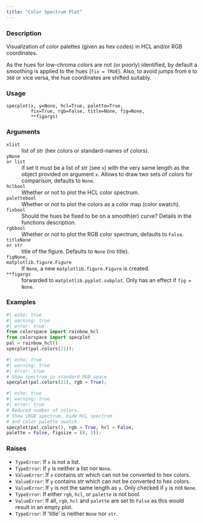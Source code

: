 ```yaml
---
title: "Color Spectrum Plot"
---
```


### Description

Visualization of color palettes (given as hex codes) in HCL and/or
RGB coordinates.

As the hues for low-chroma colors are not (or poorly) identified, by
default a smoothing is applied to the hues (`fix = TRUE`). Also, to avoid
jumps from `0` to `360` or vice versa, the hue coordinates are shifted
suitably.

### Usage

<pre><code class='language-python'>specplot(x, y=None, hcl=True, palette=True,<br/>         fix=True, rgb=False, title=None, fig=None,<br/>         **figargs)</code></pre>

### Arguments

<dl class="pyp-list param-list">
  <dt style = "white-space: nowrap; font-family: monospace; vertical-align: top">
   <code id="colorspace.specplot.specplot:x">x</code><code class="argument-class">list</code>
  </dt>
 <dd>list of str (hex colors or standard-names of colors).</dd>
  <dt style = "white-space: nowrap; font-family: monospace; vertical-align: top">
   <code id="colorspace.specplot.specplot:y">y</code><code class="argument-class">None or list</code>
  </dt>
 <dd>if set it must be a list of str (see `x`) with the very
same length as the object provided on argument `x`. Allows to draw
two sets of colors for comparison, defaults to `None`.</dd>
  <dt style = "white-space: nowrap; font-family: monospace; vertical-align: top">
   <code id="colorspace.specplot.specplot:hcl">hcl</code><code class="argument-class">bool</code>
  </dt>
 <dd>Whether or not to plot the HCL color spectrum.</dd>
  <dt style = "white-space: nowrap; font-family: monospace; vertical-align: top">
   <code id="colorspace.specplot.specplot:palette">palette</code><code class="argument-class">bool</code>
  </dt>
 <dd>Whether or not to plot the colors as a color map (color swatch).</dd>
  <dt style = "white-space: nowrap; font-family: monospace; vertical-align: top">
   <code id="colorspace.specplot.specplot:fix">fix</code><code class="argument-class">bool</code>
  </dt>
 <dd>Should the hues be fixed to be on a smooth(er) curve?
Details in the functions description.</dd>
  <dt style = "white-space: nowrap; font-family: monospace; vertical-align: top">
   <code id="colorspace.specplot.specplot:rgb">rgb</code><code class="argument-class">bool</code>
  </dt>
 <dd>Whether or not to plot the RGB color spectrum, defaults to `False`.</dd>
  <dt style = "white-space: nowrap; font-family: monospace; vertical-align: top">
   <code id="colorspace.specplot.specplot:title">title</code><code class="argument-class">None or str</code>
  </dt>
 <dd>title of the figure. Defaults to `None` (no title).</dd>
  <dt style = "white-space: nowrap; font-family: monospace; vertical-align: top">
   <code id="colorspace.specplot.specplot:fig">fig</code><code class="argument-class">None, matplotlib.figure.Figure</code>
  </dt>
 <dd>If `None`, a new
`matplotlib.figure.Figure` is created. </dd>
  <dt style = "white-space: nowrap; font-family: monospace; vertical-align: top">
   <code id="colorspace.specplot.specplot:**figargs">**figargs</code>
  </dt>
 <dd>forwarded to `matplotlib.pyplot.subplot`. Only has an effect
if `fig = None`.</dd>
</dl>

### Examples

```python
#| echo: true
#| warning: true
#| error: true
from colorspace import rainbow_hcl
from colorspace import specplot
pal = rainbow_hcl()
specplot(pal.colors(21));
```

```python
#| echo: true
#| warning: true
#| error: true
# Show spectrum in standard RGB space
specplot(pal.colors(21), rgb = True);
```

```python
#| echo: true
#| warning: true
#| error: true
# Reduced number of colors.
# Show sRGB spectrum, hide HCL spectrum
# and color palette swatch.
specplot(pal.colors(), rgb = True, hcl = False,
palette = False, figsize = (8, 3));
```




### Raises

<ul class="python-raises">
<li><code class="text-warning">TypeError</code>: If `x` is not a list.
<li><code class="text-warning">TypeError</code>: If `y` is neither a list nor `None`.
<li><code class="text-warning">ValueError</code>: If `x` contains str which can not be converted to hex colors.
<li><code class="text-warning">ValueError</code>: If `y` contains str which can not be converted to hex colors.
<li><code class="text-warning">ValueError</code>: If `y` is not the same length as `y`. Only checked if `y` is not `None`.
<li><code class="text-warning">TypeError</code>: If either `rgb`, `hcl`, or `palette` is not bool.
<li><code class="text-warning">ValueError</code>: If all, `rgb`, `hcl` and `palette` are set to `False` as this would
result in an empty plot.
<li><code class="text-warning">TypeError</code>: If &#x27;title&#x27; is neither `None` nor `str`.
</ul>

